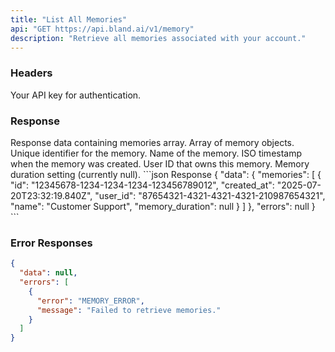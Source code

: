 ```yaml
---
title: "List All Memories"
api: "GET https://api.bland.ai/v1/memory"
description: "Retrieve all memories associated with your account."
---
```


### Headers

<ParamField header="authorization" type="string" required>
  Your API key for authentication.
</ParamField>

### Response

<ResponseField name="data" type="object">
  Response data containing memories array.
</ResponseField>

<ResponseField name="data.memories" type="array">
  Array of memory objects.
</ResponseField>

<ResponseField name="data.memories[].id" type="string">
  Unique identifier for the memory.
</ResponseField>

<ResponseField name="data.memories[].name" type="string">
  Name of the memory.
</ResponseField>

<ResponseField name="data.memories[].created_at" type="string">
  ISO timestamp when the memory was created.
</ResponseField>

<ResponseField name="data.memories[].user_id" type="string">
  User ID that owns this memory.
</ResponseField>

<ResponseField name="data.memories[].memory_duration" type="null">
  Memory duration setting (currently null).
</ResponseField>

<ResponseExample>
```json Response
{
  "data": {
    "memories": [
      {
        "id": "12345678-1234-1234-1234-123456789012",
        "created_at": "2025-07-20T23:32:19.840Z",
        "user_id": "87654321-4321-4321-4321-210987654321",
        "name": "Customer Support",
        "memory_duration": null
      }
    ]
  },
  "errors": null
}
```

### Error Responses
```json Error Response
{
  "data": null,
  "errors": [
    {
      "error": "MEMORY_ERROR",
      "message": "Failed to retrieve memories."
    }
  ]
}
```

</ResponseExample>